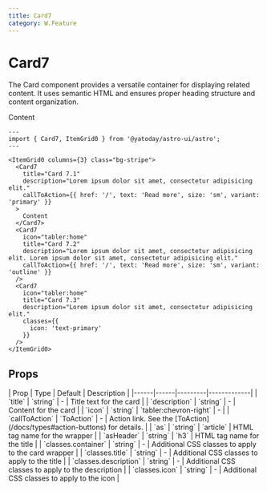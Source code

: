 ```yaml
---
title: Card7
category: W.Feature
---
```



# Card7

<SourceLink name="Card7" />

The Card component provides a versatile container for displaying related content. It uses semantic HTML and ensures proper heading structure and content organization.

<div className="space-y-12">
  <Demo title="">
    <ItemGrid0 columns={3} class="bg-stripe">
      <Card7
        title="Card 7.1"
        description="Lorem ipsum dolor sit amet, consectetur adipisicing elit."
        callToAction={{ href: '/', text: 'Read more', size: 'sm', variant: 'primary' }}
      >
        Content
      </Card7>
      <Card7
        icon="tabler:home"
        title="Card 7.2"
        description="Lorem ipsum dolor sit amet, consectetur adipisicing elit. Lorem ipsum dolor sit amet, consectetur adipisicing elit."
        callToAction={{ href: '/', text: 'Read more', size: 'sm', variant: 'outline' }}
      />
      <Card7 
        icon="tabler:home"
        title="Card 7.3"
        description="Lorem ipsum dolor sit amet, consectetur adipisicing elit."
        classes={{
          icon: 'text-primary'
        }}
      />
    </ItemGrid0>
  </Demo>
</div>

```astro
---
import { Card7, ItemGrid0 } from '@yatoday/astro-ui/astro';
---

<ItemGrid0 columns={3} class="bg-stripe">
  <Card7
    title="Card 7.1"
    description="Lorem ipsum dolor sit amet, consectetur adipisicing elit."
    callToAction={{ href: '/', text: 'Read more', size: 'sm', variant: 'primary' }}
  >
    Content
  </Card7>
  <Card7
    icon="tabler:home"
    title="Card 7.2"
    description="Lorem ipsum dolor sit amet, consectetur adipisicing elit. Lorem ipsum dolor sit amet, consectetur adipisicing elit."
    callToAction={{ href: '/', text: 'Read more', size: 'sm', variant: 'outline' }}
  />
  <Card7 
    icon="tabler:home"
    title="Card 7.3"
    description="Lorem ipsum dolor sit amet, consectetur adipisicing elit."
    classes={{
      icon: 'text-primary'
    }}
  />
</ItemGrid0>
```

## Props

<div className="overflow-x-auto">
  <div className="min-w-xl">
    | Prop | Type | Default | Description |
    |------|------|---------|-------------| 
    | `title` | `string` | - | Title text for the card | 
    | `description` | `string` | - | Content for the card |
    | `icon` | `string` | `tabler:chevron-right` | - |
    | `callToAction` | `ToAction` | - | Action link. See the [ToAction](/docs/types#action-buttons) for details.  |
    | `as` | `string` | `article` | HTML tag name for the wrapper |
    | `asHeader` | `string` | `h3` | HTML tag name for the title |
    | `classes.container` | `string` | - | Additional CSS classes to apply to the card wrapper |
    | `classes.title` | `string` | - | Additional CSS classes to apply to the title |
    | `classes.description` | `string` | - | Additional CSS classes to apply to the description |
    | `classes.icon` | `string` | - | Additional CSS classes to apply to the icon |
  </div>
</div>
